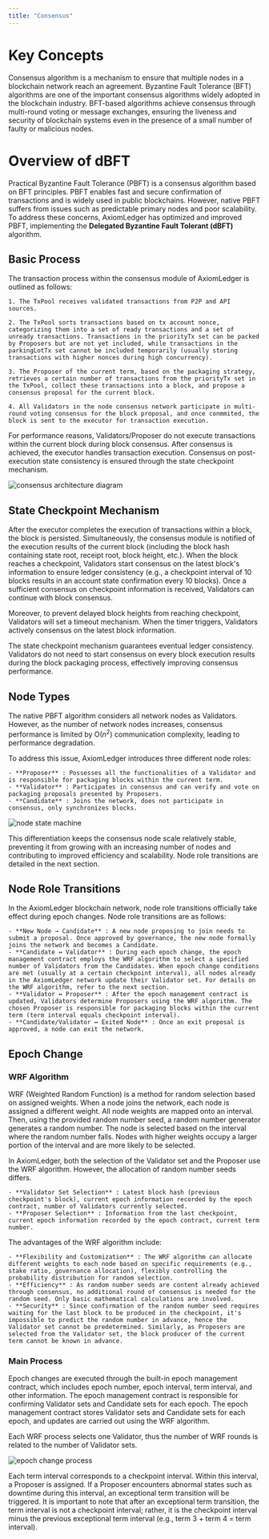 ```yaml
---
title: "Consensus"
---
```


# Key Concepts
Consensus algorithm is a mechanism to ensure that multiple nodes in a blockchain network reach an agreement. Byzantine Fault Tolerance (BFT) algorithms are one of the important consensus algorithms widely adopted in the blockchain industry. BFT-based algorithms achieve consensus through multi-round voting or message exchanges, ensuring the liveness and security of blockchain systems even in the presence of a small number of faulty or malicious nodes.

# Overview of dBFT
Practical Byzantine Fault Tolerance (PBFT) is a consensus algorithm based on BFT principles. PBFT enables fast and secure confirmation of transactions and is widely used in public blockchains. However, native PBFT suffers from issues such as predictable primary nodes and poor scalability. To address these concerns, AxiomLedger has optimized and improved PBFT, implementing the **Delegated Byzantine Fault Tolerant (dBFT)** algorithm.

## Basic Process
The transaction process within the consensus module of AxiomLedger is outlined as follows:

    1. The TxPool receives validated transactions from P2P and API sources.
    
    2. The TxPool sorts transactions based on tx account nonce, categorizing them into a set of ready transactions and a set of unready transactions. Transactions in the priorityTx set can be packed by Proposers but are not yet included, while transactions in the parkingLotTx set cannot be included temporarily (usually storing transactions with higher nonces during high concurrency).
    
    3. The Proposer of the current term, based on the packaging strategy, retrieves a certain number of transactions from the priorityTx set in the TxPool, collect these transactions into a block, and propose a consensus proposal for the current block.
    
    4. All Validators in the node consensus network participate in multi-round voting consensus for the block proposal, and once conmmited, the block is sent to the executor for transaction execution.

<Tip>
    For performance reasons, Validators/Proposer do not execute transactions within the current block during block consensus. After consensus is achieved, the executor handles transaction execution. Consensus on post-execution state consistency is ensured through the state checkpoint mechanism.
</Tip>

![consensus architecture diagram](../../images/system-design/consensus-architecture-en.png)


## State Checkpoint Mechanism

After the executor completes the execution of transactions within a block, the block is persisted. Simultaneously, the consensus module is notified of the execution results of the current block (including the block hash containing state root, receipt root, block height, etc.). When the block reaches a checkpoint, Validators start consensus on the latest block's information to ensure ledger consistency (e.g., a checkpoint interval of 10 blocks results in an account state confirmation every 10 blocks). Once a sufficient consensus on checkpoint information is received, Validators can continue with block consensus.

Moreover, to prevent delayed block heights from reaching checkpoint, Validators will set a timeout mechanism. When the timer triggers, Validators actively consensus on the latest block information.

The state checkpoint mechanism guarantees eventual ledger consistency. Validators do not need to start consensus on every block execution results during the block packaging process, effectively improving consensus performance.

## Node Types

The native PBFT algorithm considers all network nodes as Validators. However, as the number of network nodes increases, consensus performance is limited by O($n^2$) communication complexity, leading to performance degradation.

To address this issue, AxiomLedger introduces three different node roles:

    - **Proposer** : Possesses all the functionalities of a Validator and is responsible for packaging blocks within the current term.
    - **Validator** : Participates in consensus and can verify and vote on packaging proposals presented by Proposers.
    - **Candidate** : Joins the network, does not participate in consensus, only synchronizes blocks.

![node state machine](../../images/system-design/node-state-machine-en.png)

This differentiation keeps the consensus node scale relatively stable, preventing it from growing with an increasing number of nodes and contributing to improved efficiency and scalability. Node role transitions are detailed in the next section.

## Node Role Transitions

In the AxiomLedger blockchain network, node role transitions officially take effect during epoch changes. Node role transitions are as follows:

    - **New Node → Candidate** : A new node proposing to join needs to submit a proposal. Once approved by governance, the new node formally joins the network and becomes a Candidate.
    - **Candidate ↔ Validator** : During each epoch change, the epoch management contract employs the WRF algorithm to select a specified number of Validators from the Candidates. When epoch change conditions are met (usually at a certain checkpoint interval), all nodes already in the AxiomLedger network update their Validator set. For details on the WRF algorithm, refer to the next section.
    - **Validator ↔ Proposer** : After the epoch management contract is updated, Validators determine Proposers using the WRF algorithm. The chosen Proposer is responsible for packaging blocks within the current term (term interval equals checkpoint interval).
    - **Candidate/Validator ↔ Exited Node** : Once an exit proposal is approved, a node can exit the network.

## Epoch Change

### WRF Algorithm

WRF (Weighted Random Function) is a method for random selection based on assigned weights. When a node joins the network, each node is assigned a different weight. All node weights are mapped onto an interval. Then, using the provided random number seed, a random number generator generates a random number. The node is selected based on the interval where the random number falls. Nodes with higher weights occupy a larger portion of the interval and are more likely to be selected.

In AxiomLedger, both the selection of the Validator set and the Proposer use the WRF algorithm. However, the allocation of random number seeds differs.

    - **Validator Set Selection** : Latest block hash (previous checkpoint's block), current epoch information recorded by the epoch contract, number of Validators currently selected.
    - **Proposer Selection** : Information from the last checkpoint, current epoch information recorded by the epoch contract, current term number.

The advantages of the WRF algorithm include:

    - **Flexibility and Customization** : The WRF algorithm can allocate different weights to each node based on specific requirements (e.g., stake ratio, governance allocation), flexibly controlling the probability distribution for random selection.
    - **Efficiency** : As random number seeds are content already achieved through consensus, no additional round of consensus is needed for the random seed. Only basic mathematical calculations are involved.
    - **Security** : Since confirmation of the random number seed requires waiting for the last block to be produced in the checkpoint, it's impossible to predict the random number in advance, hence the Validator set cannot be predetermined. Similarly, as Proposers are selected from the Validator set, the block producer of the current term cannot be known in advance.

### Main Process
Epoch changes are executed through the built-in epoch management contract, which includes epoch number, epoch interval, term interval, and other information. The epoch management contract is responsible for confirming Validator sets and Candidate sets for each epoch. The epoch management contract stores Validator sets and Candidate sets for each epoch, and updates are carried out using the WRF algorithm.

<Tip>
    Each WRF process selects one Validator, thus the number of WRF rounds is related to the number of Validator sets.
</Tip>

![epoch change process](../../images/system-design/epoch-change-en.png)

Each term interval corresponds to a checkpoint interval. Within this interval, a Proposer is assigned. If a Proposer encounters abnormal states such as downtime during this interval, an exceptional term transition will be triggered. It is important to note that after an exceptional term transition, the term interval is not a checkpoint interval; rather, it is the checkpoint interval minus the previous exceptional term interval (e.g., term 3 + term 4 = term interval).




